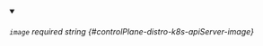 
<details className="config-field" data-expandable="false" open>
<summary>

###### `image` <span className="config-field-required" data-required="false">required</span> <span className="config-field-type">string</span> <span className="config-field-default"></span> <span className="config-field-enum"></span> {#controlPlane-distro-k8s-apiServer-image}



</summary>



</details>
